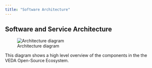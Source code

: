 ```yaml
---
title: "Software Architecture"
---
```


## Software and Service Architecture {#architecture}

![Architecture diagram](images/veda-overview-bw.svg)

<!-- _Edit this diagram in VS Code using the [Draw.io Integration Extension](https://marketplace.visualstudio.com/items?itemName=hediet.vscode-drawio) and export a new SVG_ -->

This diagram shows a high level overview of the components in the the VEDA Open-Source Ecosystem.